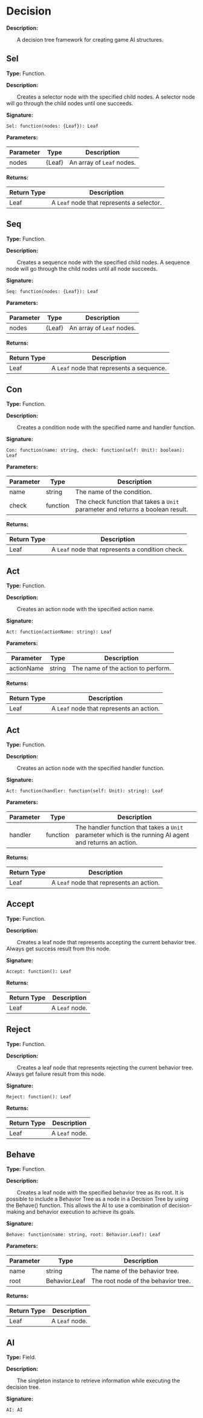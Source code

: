 
# Decision

**Description:**

&emsp;&emsp;A decision tree framework for creating game AI structures.

## Sel

**Type:** Function.

**Description:**

&emsp;&emsp;Creates a selector node with the specified child nodes.
A selector node will go through the child nodes until one succeeds.

**Signature:**
```tl
Sel: function(nodes: {Leaf}): Leaf
```

**Parameters:**

| Parameter | Type | Description |
| --- | --- | --- |
| nodes | \{Leaf} | An array of `Leaf` nodes. |

**Returns:**

| Return Type | Description |
| --- | --- |
| Leaf | A `Leaf` node that represents a selector. |

## Seq

**Type:** Function.

**Description:**

&emsp;&emsp;Creates a sequence node with the specified child nodes.
A sequence node will go through the child nodes until all node succeeds.

**Signature:**
```tl
Seq: function(nodes: {Leaf}): Leaf
```

**Parameters:**

| Parameter | Type | Description |
| --- | --- | --- |
| nodes | \{Leaf} | An array of `Leaf` nodes. |

**Returns:**

| Return Type | Description |
| --- | --- |
| Leaf | A `Leaf` node that represents a sequence. |

## Con

**Type:** Function.

**Description:**

&emsp;&emsp;Creates a condition node with the specified name and handler function.

**Signature:**
```tl
Con: function(name: string, check: function(self: Unit): boolean): Leaf
```

**Parameters:**

| Parameter | Type | Description |
| --- | --- | --- |
| name | string | The name of the condition. |
| check | function | The check function that takes a `Unit` parameter and returns a boolean result. |

**Returns:**

| Return Type | Description |
| --- | --- |
| Leaf | A `Leaf` node that represents a condition check. |

## Act

**Type:** Function.

**Description:**

&emsp;&emsp;Creates an action node with the specified action name.

**Signature:**
```tl
Act: function(actionName: string): Leaf
```

**Parameters:**

| Parameter | Type | Description |
| --- | --- | --- |
| actionName | string | The name of the action to perform. |

**Returns:**

| Return Type | Description |
| --- | --- |
| Leaf | A `Leaf` node that represents an action. |

## Act

**Type:** Function.

**Description:**

&emsp;&emsp;Creates an action node with the specified handler function.

**Signature:**
```tl
Act: function(handler: function(self: Unit): string): Leaf
```

**Parameters:**

| Parameter | Type | Description |
| --- | --- | --- |
| handler | function | The handler function that takes a `Unit` parameter which is the running AI agent and returns an action. |

**Returns:**

| Return Type | Description |
| --- | --- |
| Leaf | A `Leaf` node that represents an action. |

## Accept

**Type:** Function.

**Description:**

&emsp;&emsp;Creates a leaf node that represents accepting the current behavior tree.
Always get success result from this node.

**Signature:**
```tl
Accept: function(): Leaf
```

**Returns:**

| Return Type | Description |
| --- | --- |
| Leaf | A `Leaf` node. |

## Reject

**Type:** Function.

**Description:**

&emsp;&emsp;Creates a leaf node that represents rejecting the current behavior tree.
Always get failure result from this node.

**Signature:**
```tl
Reject: function(): Leaf
```

**Returns:**

| Return Type | Description |
| --- | --- |
| Leaf | A `Leaf` node. |

## Behave

**Type:** Function.

**Description:**

&emsp;&emsp;Creates a leaf node with the specified behavior tree as its root.
It is possible to include a Behavior Tree as a node in a Decision Tree by using the Behave() function. This allows the AI to use a combination of decision-making and behavior execution to achieve its goals.

**Signature:**
```tl
Behave: function(name: string, root: Behavior.Leaf): Leaf
```

**Parameters:**

| Parameter | Type | Description |
| --- | --- | --- |
| name | string | The name of the behavior tree. |
| root | Behavior.Leaf | The root node of the behavior tree. |

**Returns:**

| Return Type | Description |
| --- | --- |
| Leaf | A `Leaf` node. |

## AI

**Type:** Field.

**Description:**

&emsp;&emsp;The singleton instance to retrieve information while executing the decision tree.

**Signature:**
```tl
AI: AI
```